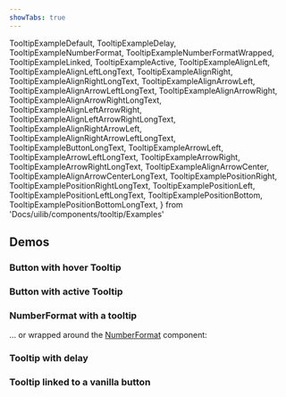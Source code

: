 ```yaml
---
showTabs: true
---
```


  TooltipExampleDefault,
  TooltipExampleDelay,
  TooltipExampleNumberFormat,
  TooltipExampleNumberFormatWrapped,
  TooltipExampleLinked,
  TooltipExampleActive,
  TooltipExampleAlignLeft,
  TooltipExampleAlignLeftLongText,
  TooltipExampleAlignRight,
  TooltipExampleAlignRightLongText,
  TooltipExampleAlignArrowLeft,
  TooltipExampleAlignArrowLeftLongText,
  TooltipExampleAlignArrowRight,
  TooltipExampleAlignArrowRightLongText,
  TooltipExampleAlignLeftArrowRight,
  TooltipExampleAlignLeftArrowRightLongText,
  TooltipExampleAlignRightArrowLeft,
  TooltipExampleAlignRightArrowLeftLongText,
  TooltipExampleButtonLongText,
  TooltipExampleArrowLeft,
  TooltipExampleArrowLeftLongText,
  TooltipExampleArrowRight,
  TooltipExampleArrowRightLongText,
  TooltipExampleAlignArrowCenter,
  TooltipExampleAlignArrowCenterLongText,
  TooltipExamplePositionRight,
  TooltipExamplePositionRightLongText,
  TooltipExamplePositionLeft,
  TooltipExamplePositionLeftLongText,
  TooltipExamplePositionBottom,
  TooltipExamplePositionBottomLongText,
} from 'Docs/uilib/components/tooltip/Examples'

## Demos

### Button with hover Tooltip

<TooltipExampleDefault />

### Button with active Tooltip

<TooltipExampleActive />

### NumberFormat with a tooltip

<TooltipExampleNumberFormat />

... or wrapped around the [NumberFormat](/uilib/components/number-format) component:

<TooltipExampleNumberFormatWrapped />

### Tooltip with delay

<TooltipExampleDelay />

### Tooltip linked to a vanilla button

<TooltipExampleLinked />

<VisibleWhenVisualTest>
  <TooltipExampleButtonLongText />
  <TooltipExampleAlignArrowCenter />
  <TooltipExampleAlignArrowCenterLongText />
  <TooltipExampleAlignLeft />
  <TooltipExampleAlignLeftLongText />
  <TooltipExampleAlignRight />
  <TooltipExampleAlignRightLongText />
  <TooltipExampleAlignArrowLeft />
  <TooltipExampleAlignArrowLeftLongText />
  <TooltipExampleAlignArrowRight />
  <TooltipExampleAlignArrowRightLongText />
  <TooltipExampleAlignLeftArrowRight />
  <TooltipExampleAlignLeftArrowRightLongText />
  <TooltipExampleAlignRightArrowLeft />
  <TooltipExampleAlignRightArrowLeftLongText />
  <TooltipExampleArrowLeft />
  <TooltipExampleArrowLeftLongText />
  <TooltipExampleArrowRight />
  <TooltipExampleArrowRightLongText />
  <TooltipExamplePositionLeft />
  <TooltipExamplePositionLeftLongText />
  <TooltipExamplePositionRight />
  <TooltipExamplePositionRightLongText />
  <TooltipExamplePositionBottom />
  <TooltipExamplePositionBottomLongText />
</VisibleWhenVisualTest>
